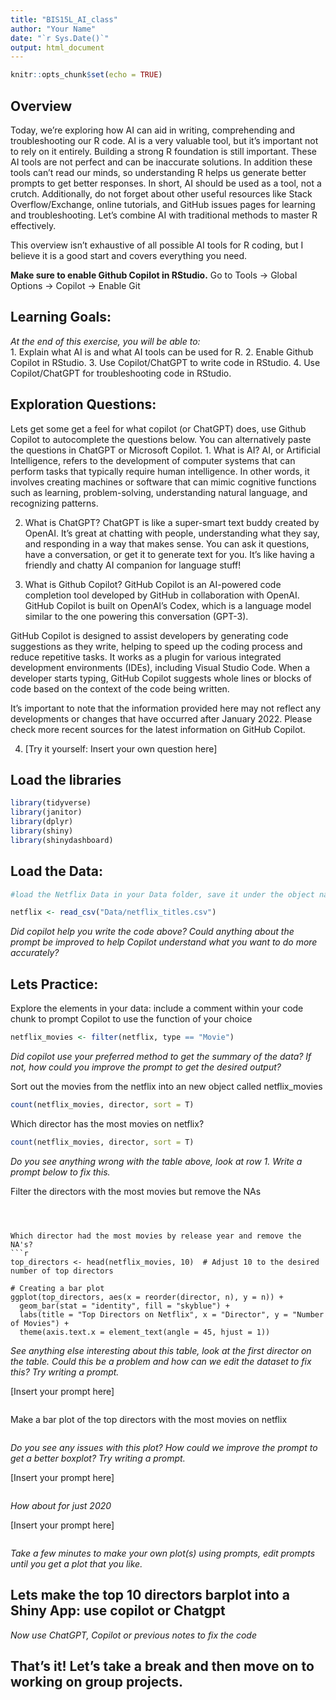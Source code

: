 ```yaml
---
title: "BIS15L_AI_class"
author: "Your Name"
date: "`r Sys.Date()`"
output: html_document
---
```


```r
knitr::opts_chunk$set(echo = TRUE)
```

## Overview
Today, we're exploring how AI can aid in writing, comprehending and troubleshooting our R code. AI is a very valuable tool, but it's important not to rely on it entirely. Building a strong R foundation is still important. These AI tools are not perfect and can be inaccurate solutions. In addition these tools can't read our minds, so understanding R helps us generate better prompts to get better responses. In short, AI should be used as a tool, not a crutch. Additionally, do not forget about other useful resources like Stack Overflow/Exchange, online tutorials, and GitHub issues pages for learning and troubleshooting. Let's combine AI with traditional methods to master R effectively.

This overview isn't exhaustive of all possible AI tools for R coding, but I believe it is a good start and covers everything you need.


**Make sure to enable Github Copilot in RStudio.**
Go to Tools -> Global Options -> Copilot -> Enable Git

## Learning Goals: 
*At the end of this exercise, you will be able to:*  
1. Explain what AI is and what AI tools can be used for R.
2. Enable Github Copilot in RStudio.
3. Use Copilot/ChatGPT to write code in RStudio.
4. Use Copilot/ChatGPT for troubleshooting code in RStudio.


## Exploration Questions:
Lets get some get a feel for what copilot (or ChatGPT) does, use Github Copilot to autocomplete the questions below. You can alternatively paste the questions in ChatGPT or Microsoft Copilot.
1. What is AI?
AI, or Artificial Intelligence, refers to the development of computer systems that can perform tasks that typically require human intelligence. In other words, it involves creating machines or software that can mimic cognitive functions such as learning, problem-solving, understanding natural language, and recognizing patterns.

2. What is ChatGPT?
ChatGPT is like a super-smart text buddy created by OpenAI. It's great at chatting with people, understanding what they say, and responding in a way that makes sense. You can ask it questions, have a conversation, or get it to generate text for you. It's like having a friendly and chatty AI companion for language stuff!

3. What is Github Copilot?
GitHub Copilot is an AI-powered code completion tool developed by GitHub in collaboration with OpenAI. GitHub Copilot is built on OpenAI's Codex, which is a language model similar to the one powering this conversation (GPT-3).

GitHub Copilot is designed to assist developers by generating code suggestions as they write, helping to speed up the coding process and reduce repetitive tasks. It works as a plugin for various integrated development environments (IDEs), including Visual Studio Code. When a developer starts typing, GitHub Copilot suggests whole lines or blocks of code based on the context of the code being written.

It's important to note that the information provided here may not reflect any developments or changes that have occurred after January 2022. Please check more recent sources for the latest information on GitHub Copilot.

4. [Try it yourself: Insert your own question here]

## Load the libraries  
```r
library(tidyverse)
library(janitor)
library(dplyr)
library(shiny)
library(shinydashboard)
```

## Load the Data: 
```r
#load the Netflix Data in your Data folder, save it under the object name netflix

netflix <- read_csv("Data/netflix_titles.csv")
```

*Did copilot help you write the code above? Could anything about the prompt be improved to help Copilot understand what you want to do more accurately?*


## Lets Practice:
Explore the elements in your data: include a comment within your code chunk to prompt Copilot to use the function of your choice
```r
netflix_movies <- filter(netflix, type == "Movie")

```
*Did copilot use your preferred method to get the summary of the data? If not, how could you improve the prompt to get the desired output?*


Sort out the movies from the netflix into an new object called netflix_movies
```r
count(netflix_movies, director, sort = T)
```


Which director has the most movies on netflix?
```r

count(netflix_movies, director, sort = T)
```
*Do you see anything wrong with the table above, look at row 1. Write a prompt below to fix this.*

Filter the directors with the most movies but remove the NAs

```



Which director had the most movies by release year and remove the NA's?
```r
top_directors <- head(netflix_movies, 10)  # Adjust 10 to the desired number of top directors

# Creating a bar plot
ggplot(top_directors, aes(x = reorder(director, n), y = n)) +
  geom_bar(stat = "identity", fill = "skyblue") +
  labs(title = "Top Directors on Netflix", x = "Director", y = "Number of Movies") +
  theme(axis.text.x = element_text(angle = 45, hjust = 1))
```
*See anything else interesting about this table, look at the first director on the table. Could this be a problem and how can we edit the dataset to fix this? Try writing a prompt.*


[Insert your prompt here]
```r

```



Make a bar plot of the top directors with the most movies on netflix
```r


```
*Do you see any issues with this plot? How could we improve the prompt to get a better boxplot? Try writing a prompt.*

[Insert your prompt here]
```r

```

*How about for just 2020*



[Insert your prompt here]
```r

```


*Take a few minutes to make your own plot(s) using prompts, edit prompts until you get a plot that you like.*






## Lets make the top 10 directors barplot into a Shiny App: use copilot or Chatgpt


*Now use ChatGPT, Copilot or previous notes to fix the code*





## That's it! Let's take a break and then move on to working on group projects.
